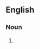 {{also|coevolution}}

==English==

===Noun===
{{wikipedia}}
{{en-noun|head=[[co-]][[evolution]]|~}}

# {{alternative spelling of|coevolution|lang=en}}